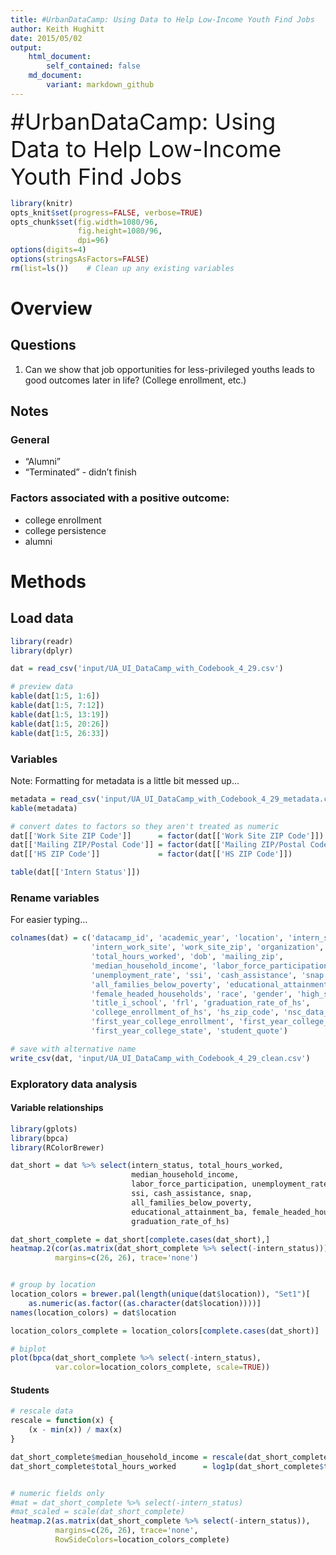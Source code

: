 ```yaml
---
title: #UrbanDataCamp: Using Data to Help Low-Income Youth Find Jobs
author: Keith Hughitt
date: 2015/05/02
output:
    html_document:
        self_contained: false
    md_document:
        variant: markdown_github
---
```


<div style='font-size: 36px'>#UrbanDataCamp: Using Data to Help Low-Income Youth Find Jobs</div>

```r
library(knitr)
opts_knit$set(progress=FALSE, verbose=TRUE)
opts_chunk$set(fig.width=1080/96,
               fig.height=1080/96,
               dpi=96)
options(digits=4)
options(stringsAsFactors=FALSE)
rm(list=ls())    # Clean up any existing variables
```

Overview
========

Questions
---------

1. Can we show that job opportunities for less-privileged youths leads to good
   outcomes later in life? (College enrollment, etc.)

Notes
-----

### General

- "Alumni" 
- "Terminated" - didn't finish

### Factors associated with a positive outcome:

- college enrollment
- college persistence
- alumni

Methods
=======

Load data
---------

```r
library(readr)
library(dplyr)

dat = read_csv('input/UA_UI_DataCamp_with_Codebook_4_29.csv')

# preview data
kable(dat[1:5, 1:6])
kable(dat[1:5, 7:12])
kable(dat[1:5, 13:19])
kable(dat[1:5, 20:26])
kable(dat[1:5, 26:33])
```

### Variables

Note: Formatting for metadata is a little bit messed up...

```r
metadata = read_csv('input/UA_UI_DataCamp_with_Codebook_4_29_metadata.csv')
kable(metadata)

# convert dates to factors so they aren't treated as numeric
dat[['Work Site ZIP Code']]      = factor(dat[['Work Site ZIP Code']])
dat[['Mailing ZIP/Postal Code']] = factor(dat[['Mailing ZIP/Postal Code']])
dat[['HS ZIP Code']]             = factor(dat[['HS ZIP Code']])
```

```r
table(dat[['Intern Status']])
```

### Rename variables

For easier typing...

```r
colnames(dat) = c('datacamp_id', 'academic_year', 'location', 'intern_status',
                  'intern_work_site', 'work_site_zip', 'organization', 'industry',
                  'total_hours_worked', 'dob', 'mailing_zip',
                  'median_household_income', 'labor_force_participation',
                  'unemployment_rate', 'ssi', 'cash_assistance', 'snap',
                  'all_families_below_poverty', 'educational_attainment_ba',
                  'female_headed_households', 'race', 'gender', 'high_school',
                  'title_i_school', 'frl', 'graduation_rate_of_hs',
                  'college_enrollment_of_hs', 'hs_zip_code', 'nsc_data_available',
                  'first_year_college_enrollment', 'first_year_college_type',
                  'first_year_college_state', 'student_quote')

# save with alternative name
write_csv(dat, 'input/UA_UI_DataCamp_with_Codebook_4_29_clean.csv')
```

### Exploratory data analysis

#### Variable relationships

```r
library(gplots)
library(bpca)
library(RColorBrewer)

dat_short = dat %>% select(intern_status, total_hours_worked,
                           median_household_income,
                           labor_force_participation, unemployment_rate,
                           ssi, cash_assistance, snap,
                           all_families_below_poverty,
                           educational_attainment_ba, female_headed_households,
                           graduation_rate_of_hs)

dat_short_complete = dat_short[complete.cases(dat_short),]
heatmap.2(cor(as.matrix(dat_short_complete %>% select(-intern_status))),
          margins=c(26, 26), trace='none')


# group by location
location_colors = brewer.pal(length(unique(dat$location)), "Set1")[
    as.numeric(as.factor((as.character(dat$location))))]
names(location_colors) = dat$location

location_colors_complete = location_colors[complete.cases(dat_short)]

# biplot
plot(bpca(dat_short_complete %>% select(-intern_status),
          var.color=location_colors_complete, scale=TRUE))
```

#### Students

```r
# rescale data
rescale = function(x) {
    (x - min(x)) / max(x)
}

dat_short_complete$median_household_income = rescale(dat_short_complete$median_household_income)
dat_short_complete$total_hours_worked      = log1p(dat_short_complete$total_hours_worked)


# numeric fields only
#mat = dat_short_complete %>% select(-intern_status)
#mat_scaled = scale(dat_short_complete)
heatmap.2(as.matrix(dat_short_complete %>% select(-intern_status)),
          margins=c(26, 26), trace='none',
          RowSideColors=location_colors_complete)
```
